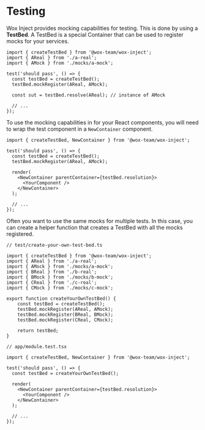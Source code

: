 
# Testing

Wox Inject provides mocking capabilities for testing. This is done by using a **TestBed**. A TestBed is a special Container that can be used to register mocks for your services.

```tsx
import { createTestBed } from '@wox-team/wox-inject';
import { AReal } from './a-real';
import { AMock } from './mocks/a-mock';

test('should pass', () => {
  const testBed = createTestBed();
  testBed.mockRegister(AReal, AMock);

  const sut = testBed.resolve(AReal); // instance of AMock

  // ...
});
```

To use the mocking capabilities in for your React components, you will need to wrap the test component in a `NewContainer` component.

```tsx
import { createTestBed, NewContainer } from '@wox-team/wox-inject';

test('should pass', () => {
  const testBed = createTestBed();
  testBed.mockRegister(AReal, AMock);

  render(
    <NewContainer parentContainer={testBed.resolution}>
      <YourComponent />
    </NewContainer>
  );

  // ...
});
```

Often you want to use the same mocks for multiple tests. In this case, you can create a helper function that creates a TestBed with all the mocks registered.

```tsx
// test/create-your-own-test-bed.ts

import { createTestBed } from '@wox-team/wox-inject';
import { AReal } from './a-real';
import { AMock } from './mocks/a-mock';
import { BReal } from './b-real';
import { BMock } from './mocks/b-mock';
import { CReal } from './c-real';
import { CMock } from './mocks/c-mock';

export function createYourOwnTestBed() {
	const testBed = createTestBed();
	testBed.mockRegister(AReal, AMock);
	testBed.mockRegister(BReal, BMock);
	testBed.mockRegister(CReal, CMock);

	return testBed;
}
```

```tsx
// app/module.test.tsx

import { createTestBed, NewContainer } from '@wox-team/wox-inject';

test('should pass', () => {
  const testBed = createYourOwnTestBed();

  render(
    <NewContainer parentContainer={testBed.resolution}>
      <YourComponent />
    </NewContainer>
  );

  // ...
});
```
